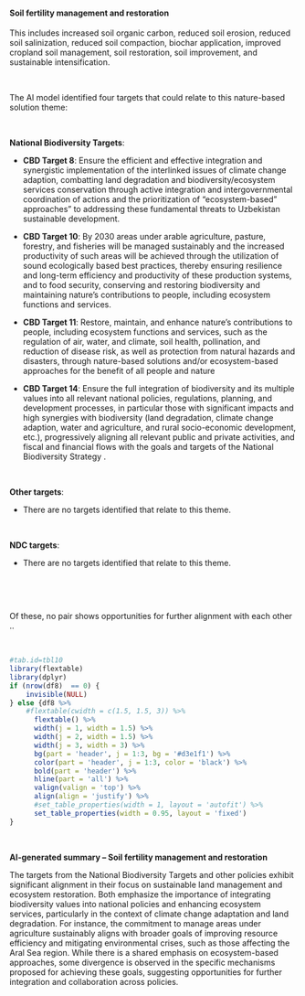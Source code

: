 #### Soil fertility management and restoration

::: {custom-style='Citation'}
This includes increased soil organic carbon, reduced soil erosion, reduced soil salinization, reduced soil compaction, biochar application, improved cropland soil management, soil restoration, soil improvement, and sustainable intensification.
:::

<br>

::: {custom-style='Text'}
The AI model identified four targets that could relate to this nature-based solution theme:
:::

<br>


**National Biodiversity Targets**:

-   **CBD Target 8**: Ensure the efficient and effective integration and synergistic implementation of the interlinked issues of climate change adaption, combatting land degradation and biodiversity/ecosystem services conservation through active integration and intergovernmental coordination of actions and the prioritization of “ecosystem-based” approaches” to addressing these fundamental threats to Uzbekistan sustainable development.

-   **CBD Target 10**: By 2030 areas under arable agriculture, pasture, forestry, and fisheries will be managed sustainably and the increased productivity of such areas will be achieved through the utilization of sound ecologically based best practices, thereby ensuring resilience and long-term efficiency and productivity of these production systems, and to food security, conserving and restoring biodiversity and maintaining nature’s contributions to people, including ecosystem functions and services.

-   **CBD Target 11**: Restore, maintain, and enhance nature’s contributions to people, including ecosystem functions and services, such as the regulation of air, water, and climate, soil health, pollination, and reduction of disease risk, as well as protection from natural hazards and disasters, through nature-based solutions and/or ecosystem-based approaches for the benefit of all people and nature

-   **CBD Target 14**: Ensure the full integration of biodiversity and its multiple values into all relevant national policies, regulations, planning, and development processes, in particular those with significant impacts and high synergies with biodiversity (land degradation, climate change adaption, water and agriculture, and rural socio-economic development, etc.), progressively aligning all relevant public and private activities, and fiscal and financial flows with the goals and targets of the National Biodiversity Strategy .



​



**Other targets**:

-   There are no targets identified that relate to this theme.



​

**NDC targets**:

-   There are no targets identified that relate to this theme.



​




<br>

::: {custom-style='Text'}
Of these, no pair shows opportunities for further alignment with each other ..
:::

<br>

```r
#tab.id=tbl10
library(flextable)
library(dplyr)
if (nrow(df8)  == 0) {
    invisible(NULL)
} else {df8 %>% 
    #flextable(cwidth = c(1.5, 1.5, 3)) %>% 
      flextable() %>% 
      width(j = 1, width = 1.5) %>% 
      width(j = 2, width = 1.5) %>% 
      width(j = 3, width = 3) %>% 
      bg(part = 'header', j = 1:3, bg = '#d3e1f1') %>% 
      color(part = 'header', j = 1:3, color = 'black') %>% 
      bold(part = 'header') %>% 
      hline(part = 'all') %>% 
      valign(valign = 'top') %>% 
      align(align = 'justify') %>%  
      #set_table_properties(width = 1, layout = 'autofit') %>% 
      set_table_properties(width = 0.95, layout = 'fixed')
}
```

<br>

::: {custom-style='summ'}
**AI-generated summary – Soil fertility management and restoration**

The targets from the National Biodiversity Targets and other policies exhibit significant alignment in their focus on sustainable land management and ecosystem restoration. Both emphasize the importance of integrating biodiversity values into national policies and enhancing ecosystem services, particularly in the context of climate change adaptation and land degradation. For instance, the commitment to manage areas under agriculture sustainably aligns with broader goals of improving resource efficiency and mitigating environmental crises, such as those affecting the Aral Sea region. While there is a shared emphasis on ecosystem-based approaches, some divergence is observed in the specific mechanisms proposed for achieving these goals, suggesting opportunities for further integration and collaboration across policies.
:::

<br>

